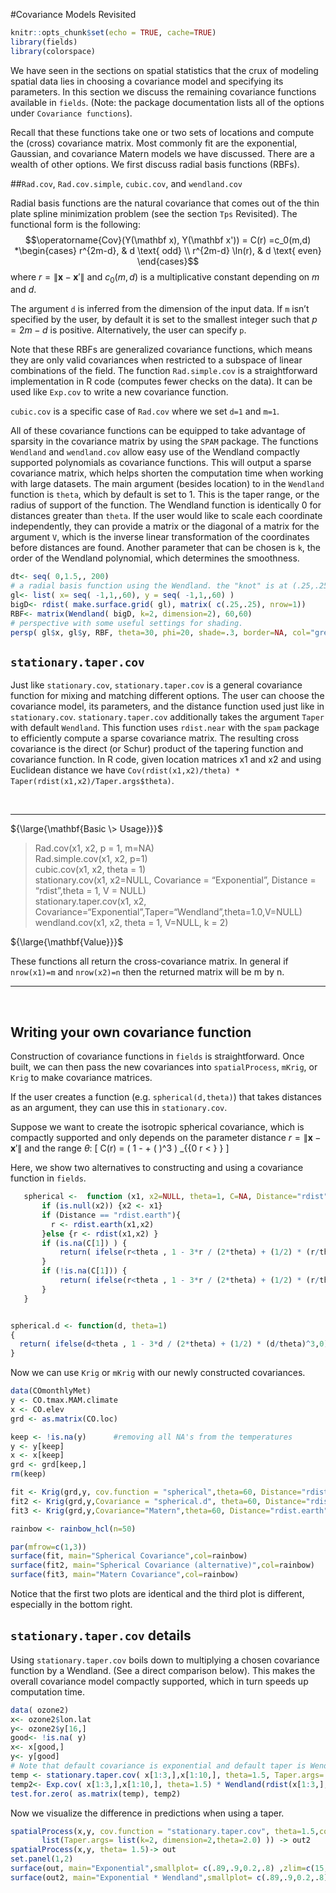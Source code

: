 #Covariance Models Revisited

```r
knitr::opts_chunk$set(echo = TRUE, cache=TRUE)
library(fields)
library(colorspace)
```

We have seen in the sections on spatial statistics that the crux of modeling spatial data lies in choosing a covariance model and specifying its parameters. In this section we discuss the remaining covariance functions available in `fields`. (Note: the package documentation lists all of the options under `Covariance functions`). 

Recall that these functions take one or two sets of locations and compute the (cross) covariance matrix. Most commonly fit are the exponential, Gaussian, and covariance Matern models we have discussed. There are a wealth of other options. We first discuss radial basis functions (RBFs).

##`Rad.cov`, `Rad.cov.simple`, `cubic.cov`, and `wendland.cov`

Radial basis functions are the natural covariance that comes out of the thin plate spline minimization problem (see the section `Tps` Revisited). The functional form is the following:
$$\operatorname{Cov}(Y(\mathbf x), Y(\mathbf x')) = C(r) =c_0(m,d) *\begin{cases} r^{2m-d}, & d \text{ odd} \\ r^{2m-d} \ln(r), & d \text{ even} \end{cases}$$
where $r = \| \mathbf x - \mathbf x' \|$ and $c_0(m,d)$ is a multiplicative constant depending on $m$ and $d$.

The argument `d` is inferred from the dimension of the input data. If `m` isn't specified by the user, by default it is set to the smallest integer such that $p = 2m-d$ is positive. Alternatively, the user can specify `p`.

Note that these RBFs are generalized covariance functions, which means they are only valid covariances when restricted to a subspace of linear combinations of the field. The function `Rad.simple.cov` is a straightforward implementation in R code (computes fewer checks on the data). It can be used like `Exp.cov` to write a new covariance function.

`cubic.cov` is a specific case of `Rad.cov` where we set `d=1` and `m=1`.

All of these covariance functions can be equipped to take advantage of sparsity in the covariance matrix by using the `SPAM` package. The functions `Wendland` and `wendland.cov` allow easy use of the Wendland compactly supported polynomials as covariance functions. This will output a sparse covariance matrix, which helps shorten the computation time when working with large datasets. The main argument (besides location) to in the `Wendland` function is `theta`, which by default is set to 1. This is the taper range, or the radius of support of the function. The Wendland function is identically 0 for distances greater than `theta`. If the user would like to scale each coordinate independently, they can provide a matrix or the diagonal of a matrix for the argument `V`, which is the inverse linear transformation of the coordinates before distances are found. Another parameter that can be chosen is `k`, the order of the Wendland polynomial, which determines the smoothness.

```r
dt<- seq( 0,1.5,, 200)
# a radial basis function using the Wendland. the "knot" is at (.25,.25)
gl<- list( x= seq( -1,1,,60), y = seq( -1,1,,60) )
bigD<- rdist( make.surface.grid( gl), matrix( c(.25,.25), nrow=1))
RBF<- matrix(Wendland( bigD, k=2, dimension=2), 60,60)
# perspective with some useful settings for shading.
persp( gl$x, gl$y, RBF, theta=30, phi=20, shade=.3, border=NA, col="grey90", main="Wendland k=2", xlab="", ylab="", zlab="")
```


## `stationary.taper.cov`

Just like `stationary.cov`, `stationary.taper.cov` is a general covariance function for mixing and matching different options. The user can choose the covariance model, its parameters, and the distance function used just like in `stationary.cov`. `stationary.taper.cov` additionally takes the argument `Taper` with default `Wendland`. This function uses `rdist.near` with the `spam` package to efficiently compute a sparse covariance matrix. The resulting cross covariance is the direct (or Schur) product of the tapering function and covariance function. In R code, given location matrices x1 and x2 and using Euclidean distance we have `Cov(rdist(x1,x2)/theta) * Taper(rdist(x1,x2)/Taper.args$theta)`.

&nbsp;

***

${\large{\mathbf{Basic \> Usage}}}$

> Rad.cov(x1, x2, p = 1, m=NA)  
> Rad.simple.cov(x1, x2, p=1)  
> cubic.cov(x1, x2, theta = 1)  
> stationary.cov(x1, x2=NULL, Covariance = "Exponential", Distance = "rdist",theta = 1, V = NULL)  
> stationary.taper.cov(x1, x2, Covariance="Exponential",Taper="Wendland",theta=1.0,V=NULL)  
> wendland.cov(x1, x2, theta = 1, V=NULL, k = 2)  

${\large{\mathbf{Value}}}$

These functions all return the cross-covariance matrix. In general if `nrow(x1)=m` and
`nrow(x2)=n` then the returned matrix will be m by n.

***

&nbsp;

## Writing your own covariance function

Construction of covariance functions in `fields` is straightforward. Once built, we can then pass the new covariances into `spatialProcess`, `mKrig`, or `Krig` to make covariance matrices.

If the user creates a function (e.g. `spherical(d,theta)`) that takes distances as an argument, they can use this in `stationary.cov`.

Suppose we want to create the isotropic spherical covariance, which is compactly supported and only depends on the  parameter distance $r = \| \mathbf x - \mathbf x'\|$ and the range $\theta$:
\[
C(r) = \left( 1 - \frac{3r}{2 \theta}  + \frac{1}{2} \left( \frac{r}{\theta} \right)^3 \right) \cdot \mathbf{1}_{\{0 \le r < \theta \} }
\]

Here, we show two alternatives to constructing and using a covariance function in `fields`.

```r
   spherical <-  function (x1, x2=NULL, theta=1, C=NA, Distance="rdist" ) {
       if (is.null(x2)) {x2 <- x1}
       if (Distance == "rdist.earth"){
         r <- rdist.earth(x1,x2)
       }else {r <- rdist(x1,x2) }
       if (is.na(C[1]) ) {
           return( ifelse(r<theta , 1 - 3*r / (2*theta) + (1/2) * (r/theta)^3,0))
       }
       if (!is.na(C[1])) {
           return( ifelse(r<theta , 1 - 3*r / (2*theta) + (1/2) * (r/theta)^3,0) %*% C)
       }
   }


spherical.d <- function(d, theta=1)
{
  return( ifelse(d<theta , 1 - 3*d / (2*theta) + (1/2) * (d/theta)^3,0))
}
```

Now we can use `Krig` or `mKrig` with our newly constructed covariances.

```r
data(COmonthlyMet)
y <- CO.tmax.MAM.climate
x <- CO.elev  
grd <- as.matrix(CO.loc)

keep <- !is.na(y)      #removing all NA's from the temperatures
y <- y[keep]
x <- x[keep]
grd <- grd[keep,]
rm(keep)

fit <- Krig(grd,y, cov.function = "spherical",theta=60, Distance="rdist.earth")
fit2 <- Krig(grd,y,Covariance = "spherical.d", theta=60, Distance="rdist.earth")
fit3 <- Krig(grd,y,Covariance="Matern",theta=60, Distance="rdist.earth")

rainbow <- rainbow_hcl(n=50)

par(mfrow=c(1,3))
surface(fit, main="Spherical Covariance",col=rainbow)
surface(fit2, main="Spherical Covariance (alternative)",col=rainbow)
surface(fit3, main="Matern Covariance",col=rainbow)
```

Notice that the first two plots are identical and the third plot is different, especially in the bottom right.

## `stationary.taper.cov` details

Using `stationary.taper.cov` boils down to multiplying a chosen covariance function by a Wendland. (See a direct comparison below). This makes the overall covariance model compactly supported, which in turn speeds up computation time. 

```r
data( ozone2)
x<- ozone2$lon.lat
y<- ozone2$y[16,]
good<- !is.na( y)
x<- x[good,]
y<- y[good]
# Note that default covariance is exponential and default taper is Wendland (k=2).
temp <- stationary.taper.cov( x[1:3,],x[1:10,], theta=1.5, Taper.args= list(k=2,theta=2.0,dimension=2) )
temp2<- Exp.cov( x[1:3,],x[1:10,], theta=1.5) * Wendland(rdist(x[1:3,],x[1:10,]),theta= 2.0, k=2, dimension=2)
test.for.zero( as.matrix(temp), temp2)
```

Now we visualize the difference in predictions when using a taper.

```r
spatialProcess(x,y, cov.function = "stationary.taper.cov", theta=1.5,cov.args = 
       list(Taper.args= list(k=2, dimension=2,theta=2.0) )) -> out2
spatialProcess(x,y, theta= 1.5)-> out
set.panel(1,2)
surface(out, main="Exponential",smallplot= c(.89,.9,0.2,.8) ,zlim=c(15,170),col=rev(heat_hcl(50)))
surface(out2, main="Exponential * Wendland",smallplot= c(.89,.9,0.2,.8),zlim=c(15,170),col=rev(heat_hcl(50)))
```







